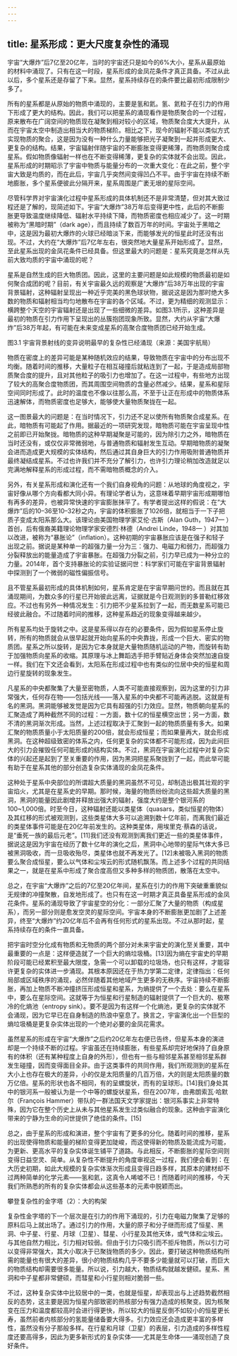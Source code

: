 ```yaml
---
---
---
```

title: 星系形成：更大尺度复杂性的涌现
---




宇宙“大爆炸”后7亿至20亿年，当时的宇宙还只是如今的6%大小，星系从最原始的材料中涌现了。只有在这一时段，星系形成的金凤花条件才真正具备。不过从此以后，多个星系还是存留了下来。显然，星系持续存在的条件要比最初形成限制少多了。

所有的星系都是从原始的物质中涌现的，主要是氢和氦。氢、氦粒子在引力的作用下形成了更大的结构。因此，我们可以把星系的涌现看作是物质聚合的一个过程，原来散布在广阔空间的物质现在凝聚到相对较小的区域，物质聚合度大大提升，从而在宇宙太空中制造出相当大的物质梯阶。相比之下，现今的辐射不能以类似方式实现物质的聚合，这是因为没有一种什么力量能够把光子凝聚到一起并形成更大、更复杂的结构。结果，宇宙辐射伴随宇宙的不断膨胀变得更稀薄，而物质则聚合成星系。假如物质像辐射一样也在不断变得稀薄，更复杂的实体就不会出现。因此，星系形成的时期昭示了宇宙中物质与能量分布的一次重大变化：在此之前，整个宇宙大致是均质的，而在此后，宇宙几乎突然间变得凹凸不平。由于宇宙在持续不断地膨胀，多个星系便彼此分隔开来，星系周围是广袤无垠的星际空间。

尽管科学界对宇宙演化过程中星系形成的具体机制还不是非常清楚，但对其大致过程还是了解的，现简述如下。宇宙“大爆炸”38万年后变得更中性，此后的不断膨胀更导致温度继续降低、辐射水平持续下降，而物质密度也相应减少了。这一时期被称为“黑暗时期”（dark age），而且持续了数百万年的时间。宇宙处于黑暗之中，这是因为最初大爆炸的火球已经暗淡下来，而能够发光的恒星此时还没有出现。不过，大约在“大爆炸”后7亿年左右，很突然地大量星系开始形成了。显然，至此星系出现的金凤花条件已经具备。但这里最大的问题是：星系究竟是怎样从先前大致均质的宇宙中涌现的呢？

星系是自然生成的巨大物质团。因此，这里的主要问题是如此规模的物质最初是如何聚合成团的呢？目前，有关宇宙最久远的观察是“大爆炸”后38万年出现的宇宙背景辐射，这种辐射呈现出一种近乎完美的黑色球状物，据说这是因为那时绝大多数的物质和辐射相当均匀地散布在宇宙的各个区域。不过，更为精细的观测显示：横跨整个天空的宇宙辐射还是出现了一些细微的差异。如图3.1所示，这种差异是最初的物质在引力作用下呈现出的丛簇抱团现象所致。显然，大约从宇宙“大爆炸”后38万年起，有可能在未来变成星系的高聚合度物质团已经开始生成。

图3.1 宇宙背景射线的变异说明最早的复杂性已经涌现（来源：美国宇航局）



物质在密度上的差异可能是某种随机效应的结果，导致物质在宇宙中的分布出现不均衡。随着时间的推移，大量粒子在相互碰撞后就粘连到了一起，于是造成局部物质聚合度的提升，且对其他粒子的吸引力也增加了。在这一过程中，有些地方出现了较大的高聚合度物质团，而其周围空间物质的含量必然减少。结果，星系和星际空间同时形成了。此时的温度也不像以往那么高，不至于让正在形成中的物质体系迅速解体，而物质密度也足够大，能够使大量物质聚拢在一起。

这一图景最大的问题是：在当时情况下，引力还不足以使所有物质聚合成星系。在此，暗物质有可能起了作用。据最近的一项研究发现，暗物质可能在宇宙呈现中性之前即已开始聚拢。暗物质的这种早期凝聚是可能的，因为除引力之外，暗物质在当时还没有，或仅仅非常微弱地，与普通物质和辐射发生互动。早期暗物质的凝聚会进而造成更大规模的实体结构，然后通过其自身巨大的引力作用吸附普通物质并最终凝结成星系。不过也许我们并不充分了解引力，也许引力理论稍加改造就足以完满地解释星系的形成过程，而不需暗物质概念的介入。

另外，有关星系形成和演化还有一个我们自身视角的问题：从地球的角度视之，宇宙好像从哪个方向看都大同小异。有理论学者认为，这意味着早期宇宙形成期哪怕有再多的差异，也被异常快速的宇宙膨胀抹平了。有学者提出这样的假说：在“大爆炸”后的10–36至10–32秒之内，宇宙的体积膨胀了1026倍，就相当于一下子把质子变成太阳系那么大。该理论由美国物理学家艾伦·古斯（Alan Guth，1947— ）首创，后有俄裔美籍理论物理学家安德烈·林德（Andrei Linde，1948— ）对其加以改进，被称为“暴胀论”（inflation）。这种初期的宇宙暴胀应该是在强子和轻子出现之前。据说是某种单一的超强力量一分为三：强力、电磁力和弱力，而超强力分裂释放出的能量造成了宇宙暴胀。在超强力分裂之前，引力早已成为一种分立的力量。2014年，首个支持暴胀论的实验证据问世：科学家们可能在宇宙背景辐射中探测到了一个微弱的磁性偏振信号。

且不管星系最初形成的具体机制如何，星系肯定是在宇宙早期问世的。而且就在其涌现期间，为数众多的行星已开始彼此远离，证据就是今日观测到的多普勒红移效应。不过也有另外一种情况发生：引力把不少星系拉到了一起，而无数星系可能已经彼此融合。不过随着时间的推移，这种星系趋近的现象变得越来越少。

所有星系均处于旋转之中。这是星系得以存在的必要条件，因为假如星系停止旋转，所有的物质就会从很早起就开始向星系的中央靠拢，形成一个巨大、密实的物质团。星系之所以旋转，是因为它本身就是大量物质随机运动的产物，而旋转有助于加强物质向星系的收缩。其原理与冰上舞蹈选手把手臂贴近身体会突然加速自旋一样。我们在下文还会看到，太阳系在形成过程中也有类似的位居中央的恒星和周边行星旋转的现象发生。

凡星系的中央都聚集了大量至密物质，人类不可能直接观察到，因为这里的引力非常强大，任何存在物——包括光线——落入星系的中央都不可能再逃脱。这就是有名的黑洞。黑洞能够被发觉是因为它具有超强的引力效应。显然，物质朝向星系的汇聚造成了两种截然不同的过程：一方面，数十亿的恒星横空出世；另一方面，数不清的黑洞渐次形成。当然，上述过程取决于汇聚到一起的物质质量有多大。如果汇聚的物质质量小于太阳质量的200倍，就会形成恒星；而如果量再大，就会形成黑洞。在这种超级致密的体系之内，任何更复杂的实体都不可能形成，因为此间巨大的引力会摧毁任何可能形成的结构实体。不过，黑洞在宇宙演化过程中对复杂实体的兴起还是起到了至关重要的作用，因为黑洞把星系聚拢到了一起，而此举可能有助于在星系其他的部分创造复杂实体涌现的金凤花条件。

这种处于星系中央部位的所谓超大质量的黑洞虽然不可见，却制造出极其壮观的宇宙焰火，尤其是在星系史的早期。那时候，海量的物质纷纷流向这些超大质量的黑洞，黑洞的能量因此剧增并释放出强大的辐射，强度大约是整个银河系的100~1,000倍。时至今日，这种辐射还能以类星体（quasars，类似恒星的物体）及其红移的形式被观测到，这些类星体大多可以追溯到数十亿年前，而离我们最近的类星体事件可能是在20亿年前发生的。这种类星体，用埃里克·蔡森的话说，是“垂死一族的最后元老”。[11]我们还没有观测到离我们更近一些的类星体事件，据说这是因为宇宙在经历了数十亿年的演化之后，黑洞中心地带的星际气体大多已被黑洞吸收，而一旦吸收殆尽，类星体也就不再发光了。[12]未被吸入黑洞的物质要么聚合成恒星，要么以气体和尘埃云的形式随机飘荡。而上述多个过程的共同结果之一，就是在星系中形成了聚合度高但又多种多样的物质团，散落在太空中。

总之，在宇宙“大爆炸”之后的7亿至20亿年间，星系在引力的作用下突破重重貌似无规律的冲撞聚散，自发地形成了。也只有在这一时期才真正具备星系形成的金凤花条件。星系的涌现导致了宇宙星空的分化：一部分汇聚了大量的物质（构成星系），而另一部分则是愈发空灵的星际空间。宇宙本身的不断膨胀更加剧了上述差异，终至“大爆炸”约20亿年后不会再有任何形式的星系出现。不过从那时起，星系持续存在的条件一直具备。

把宇宙时空分化成有物质和无物质的两个部分对未来宇宙史的演化至关重要，其中最重要的一点是：这样便造就了一个巨大的熵垃圾桶。[13]因为熵在宇宙史的早期阶段可能已经累积至最大限度，急需一个可以卸载的垃圾场，也只有这样，才能容许更复杂的实体进一步涌现。其根本原因还在于热力学第二定律，定律指出：任何局部或区域秩序的涌现，必然伴随着其他地域产生更多的无秩序。宇宙持续不断膨胀，再加上物质不断冲撞挤压形成恒星和星系，为熵提供了一个去处：要么在星系中，要么在星际空间。这就等于为恒星和行星制造的辐射提供了一个巨大的、极寒冷的化熵池（entropy sink）。要不是因为有这样一个化熵池，更复杂的实体就不会涌现，因为它早已在自身制造的热浪中窒息了。换言之，宇宙演化出一个巨型的熵垃圾桶是更复杂实体出现的一个绝对必要的金凤花需求。

虽然星系的形成在宇宙“大爆炸”之后约20亿年左右便已告终，但星系本身的演进却是一个持续不断的过程。宇宙虽还在持续膨胀，有些星系却完好地保持了自身原有的体积（还有某种程度上自身的外形），但也有一些与相邻星系甚至相邻星系群发生碰撞，因而变得面目全非。由于这类事件的共同作用，我们所观测到的星系在大小上也存在极大的差异，小的仅是太阳质量的几百万倍，大的则是太阳质量的数万亿倍。星系的形状也各不相同，有的呈螺旋状，而有的呈球形。[14]我们身处其中的银河系一般被认为是一个中等的螺旋状星系，但在2007年，由弗朗索瓦·哈默尔（François Hammer）带队的一群法国天文学家提出：银河系事实上非常特殊，因为它在整个历史上从未与其他星系发生过类似融合的现象。这种由宇宙演化带来的宁静为生命的问世提供了绝佳的条件。[15]

总之，由于星系的形成和演进，整个宇宙有了更多的分化。随着时间的推移，星系的出现使得物质和能量的梯阶变得更加陡峻，而这使得新的物质及能流成为可能，为更新、更高水平的复杂实体诞生铺平了道路。与此相反，不断膨胀的星际空间则变得日益空灵、简单。从复杂性不断提升的角度审视这一过程，我们便会看到：在大历史初期，如此大规模的复杂实体渐次形成且变得日趋多样，其原本的建材却不过两种简单的化学元素——氢和氦，这真令人唏嘘不已！而随着时间的推移，今天我们所熟悉的所有的复杂实体都会从这些基本的元素中脱颖而出。

攀登复杂性的金字塔（2）：大的构架

复杂性金字塔的下一个层次是在引力的作用下涌现的，引力在电磁力聚集了足够的原料后马上就出场了。通过引力的作用，大量的原子和分子继而形成了恒星、黑洞、中子星、行星、月球（卫星）、彗星、小行星及其他天体，或气体和尘埃云。与其他自然力相比，引力相对较弱。但由于引力只吸引而不拒斥物质，所以引力可以变得非常强大，其大小取决于已聚拢物质的多少。因此，要打破这种物质结构所需的能量也有很大的差异，很小的物质结构几乎不要多少能量就可以打破，而巨大的物质结构却需要很多能量。所以说，引力越大，物质结构就越发健硕。星系、黑洞和中子星都非常健硕，而彗星和小行星则相对脆弱一些。

不过，这种复杂实体中比较居中的一类，也就是恒星，却表现出与上述趋势截然相反的态势，这主要是因为恒星内部致密的热核部分有强力造成的核聚变。因为核聚变在压力和温度都较高时会进行得更快，所以较大的恒星反倒不如较小的恒星更长寿，虽然前者内核部分的氢能量储备要大得多。引力效应还会造成更丰富的多样性，虽然没有分子那般多样。在行星和月球（卫星）的表层，引力造成的多样性程度还要高得多，因此为更多新形式的复杂实体——尤其是生命体——涌现创造了良好条件。